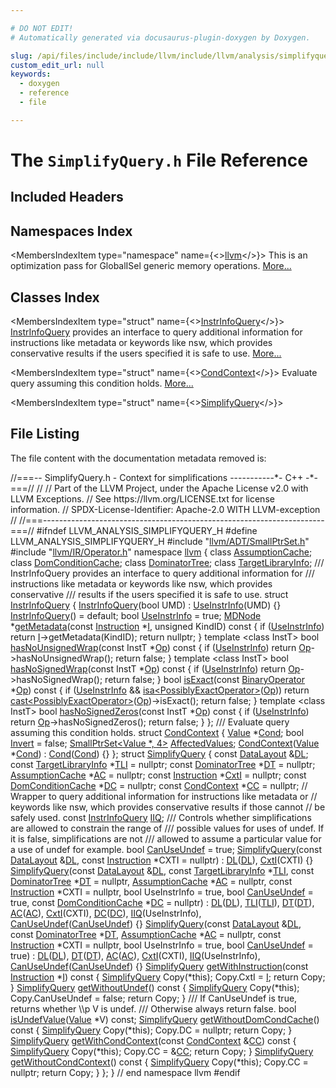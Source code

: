 ```yaml
---

# DO NOT EDIT!
# Automatically generated via docusaurus-plugin-doxygen by Doxygen.

slug: /api/files/include/include/llvm/include/llvm/analysis/simplifyquery-h
custom_edit_url: null
keywords:
  - doxygen
  - reference
  - file

---
```





# The `SimplifyQuery.h` File Reference

<DoxygenPage pluginConfig={pluginConfig}>



## Included Headers

<IncludesList>
<IncludesListItem
  filePath="llvm/ADT/SmallPtrSet.h"
  permalink="/docs/api/files/include/include/llvm/include/llvm/adt/smallptrset-h"
  isLocal="true" />
<IncludesListItem
  filePath="llvm/IR/Operator.h"
  permalink="/docs/api/files/include/include/llvm/include/llvm/ir/operator-h"
  isLocal="true" />
</IncludesList>

## Namespaces Index

<MembersIndex>

<MembersIndexItem
  type="namespace"
  name={<><a href="/docs/api/namespaces/llvm">llvm</a></>}>
This is an optimization pass for GlobalISel generic memory operations. <a href="/docs/api/namespaces/llvm/#details">More...</a>
</MembersIndexItem>

</MembersIndex>

## Classes Index

<MembersIndex>

<MembersIndexItem
  type="struct"
  name={<><a href="/docs/api/structs/llvm/instrinfoquery">InstrInfoQuery</a></>}>
<a href="/docs/api/structs/llvm/instrinfoquery">InstrInfoQuery</a> provides an interface to query additional information for instructions like metadata or keywords like nsw, which provides conservative results if the users specified it is safe to use. <a href="/docs/api/structs/llvm/instrinfoquery/#details">More...</a>
</MembersIndexItem>

<MembersIndexItem
  type="struct"
  name={<><a href="/docs/api/structs/llvm/condcontext">CondContext</a></>}>
Evaluate query assuming this condition holds. <a href="/docs/api/structs/llvm/condcontext/#details">More...</a>
</MembersIndexItem>

<MembersIndexItem
  type="struct"
  name={<><a href="/docs/api/structs/llvm/simplifyquery">SimplifyQuery</a></>}>
</MembersIndexItem>

</MembersIndex>


## File Listing

The file content with the documentation metadata removed is:

<ProgramListing>

<Link id="l00001" /><CodeLine lineNumber="1"><span class="doxyHighlightComment">//===-- SimplifyQuery.h - Context for simplifications -----------&#42;- C++ -&#42;-===//</span></CodeLine>
<Link id="l00002" /><CodeLine lineNumber="2"><span class="doxyHighlightComment">//</span></CodeLine>
<Link id="l00003" /><CodeLine lineNumber="3"><span class="doxyHighlightComment">// Part of the LLVM Project, under the Apache License v2.0 with LLVM Exceptions.</span></CodeLine>
<Link id="l00004" /><CodeLine lineNumber="4"><span class="doxyHighlightComment">// See https://llvm.org/LICENSE.txt for license information.</span></CodeLine>
<Link id="l00005" /><CodeLine lineNumber="5"><span class="doxyHighlightComment">// SPDX-License-Identifier: Apache-2.0 WITH LLVM-exception</span></CodeLine>
<Link id="l00006" /><CodeLine lineNumber="6"><span class="doxyHighlightComment">//</span></CodeLine>
<Link id="l00007" /><CodeLine lineNumber="7"><span class="doxyHighlightComment">//===----------------------------------------------------------------------===//</span></CodeLine>
<Link id="l00008" /><CodeLine lineNumber="8"></CodeLine>
<Link id="l00009" /><CodeLine lineNumber="9"><span class="doxyHighlightPreprocessor">#ifndef LLVM&#95;ANALYSIS&#95;SIMPLIFYQUERY&#95;H</span></CodeLine>
<Link id="l00010" /><CodeLine lineNumber="10"><span class="doxyHighlightPreprocessor">#define LLVM&#95;ANALYSIS&#95;SIMPLIFYQUERY&#95;H</span></CodeLine>
<Link id="l00011" /><CodeLine lineNumber="11"></CodeLine>
<Link id="l00012" /><CodeLine lineNumber="12"><span class="doxyHighlightPreprocessor">#include &quot;<a href="/docs/api/files/include/include/llvm/include/llvm/adt/smallptrset-h">llvm/ADT/SmallPtrSet.h</a>&quot;</span></CodeLine>
<Link id="l00013" /><CodeLine lineNumber="13"><span class="doxyHighlightPreprocessor">#include &quot;<a href="/docs/api/files/include/include/llvm/include/llvm/ir/operator-h">llvm/IR/Operator.h</a>&quot;</span></CodeLine>
<Link id="l00014" /><CodeLine lineNumber="14"></CodeLine>
<Link id="l00015" /><CodeLine lineNumber="15"><span class="doxyHighlightKeyword">namespace </span><span class="doxyHighlight"><a href="/docs/api/namespaces/llvm">llvm</a> &#123;</span></CodeLine>
<Link id="l00016" /><CodeLine lineNumber="16"></CodeLine>
<Link id="l00017" /><CodeLine lineNumber="17"><span class="doxyHighlightKeyword">class </span><span class="doxyHighlight"><a href="/docs/api/classes/llvm/assumptioncache">AssumptionCache</a>;</span></CodeLine>
<Link id="l00018" /><CodeLine lineNumber="18"><span class="doxyHighlightKeyword">class </span><span class="doxyHighlight"><a href="/docs/api/classes/llvm/domconditioncache">DomConditionCache</a>;</span></CodeLine>
<Link id="l00019" /><CodeLine lineNumber="19"><span class="doxyHighlightKeyword">class </span><span class="doxyHighlight"><a href="/docs/api/classes/llvm/dominatortree">DominatorTree</a>;</span></CodeLine>
<Link id="l00020" /><CodeLine lineNumber="20"><span class="doxyHighlightKeyword">class </span><span class="doxyHighlight"><a href="/docs/api/classes/llvm/targetlibraryinfo">TargetLibraryInfo</a>;</span></CodeLine>
<Link id="l00021" /><CodeLine lineNumber="21"></CodeLine>
<Link id="l00022" /><CodeLine lineNumber="22"><span class="doxyHighlightComment">/// InstrInfoQuery provides an interface to query additional information for</span></CodeLine>
<Link id="l00023" /><CodeLine lineNumber="23"><span class="doxyHighlightComment">/// instructions like metadata or keywords like nsw, which provides conservative</span></CodeLine>
<Link id="l00024" /><CodeLine lineNumber="24"><span class="doxyHighlightComment">/// results if the users specified it is safe to use.</span></CodeLine>
<Link id="l00025" /><CodeLine lineNumber="25" lineLink="/docs/api/structs/llvm/instrinfoquery"><span class="doxyHighlightKeyword">struct </span><span class="doxyHighlight"><a href="/docs/api/structs/llvm/instrinfoquery/#a802eed2da28f20a7d5b2a7d113b234bb">InstrInfoQuery</a> &#123;</span></CodeLine>
<Link id="l00026" /><CodeLine lineNumber="26" lineLink="/docs/api/structs/llvm/instrinfoquery/#a802eed2da28f20a7d5b2a7d113b234bb"><span class="doxyHighlight">  <a href="/docs/api/structs/llvm/instrinfoquery/#a802eed2da28f20a7d5b2a7d113b234bb">InstrInfoQuery</a>(</span><span class="doxyHighlightKeywordType">bool</span><span class="doxyHighlight"> UMD) : <a href="/docs/api/structs/llvm/instrinfoquery/#a9f2a11175d1af9d1bf62666c50c60145">UseInstrInfo</a>(UMD) &#123;&#125;</span></CodeLine>
<Link id="l00027" /><CodeLine lineNumber="27" lineLink="/docs/api/structs/llvm/instrinfoquery/#af44a37cf807da653a896efe37de5bb88"><span class="doxyHighlight">  <a href="/docs/api/structs/llvm/instrinfoquery/#af44a37cf807da653a896efe37de5bb88">InstrInfoQuery</a>() = </span><span class="doxyHighlightKeywordFlow">default</span><span class="doxyHighlight">;</span></CodeLine>
<Link id="l00028" /><CodeLine lineNumber="28" lineLink="/docs/api/structs/llvm/instrinfoquery/#a9f2a11175d1af9d1bf62666c50c60145"><span class="doxyHighlight">  </span><span class="doxyHighlightKeywordType">bool</span><span class="doxyHighlight"> <a href="/docs/api/structs/llvm/instrinfoquery/#a9f2a11175d1af9d1bf62666c50c60145">UseInstrInfo</a> = </span><span class="doxyHighlightKeyword">true</span><span class="doxyHighlight">;</span></CodeLine>
<Link id="l00029" /><CodeLine lineNumber="29"></CodeLine>
<Link id="l00030" /><CodeLine lineNumber="30" lineLink="/docs/api/structs/llvm/instrinfoquery/#a312d7ea4a3b571129e9a279a18635ed2"><span class="doxyHighlight">  <a href="/docs/api/classes/llvm/mdnode">MDNode</a> &#42;<a href="/docs/api/structs/llvm/instrinfoquery/#a312d7ea4a3b571129e9a279a18635ed2">getMetadata</a>(</span><span class="doxyHighlightKeyword">const</span><span class="doxyHighlight"> <a href="/docs/api/classes/llvm/instruction">Instruction</a> &#42;<a href="/docs/api/files/lib/lib/support/md5-cpp/#ac0eafdc9ee161b71e7af98af736952fd">I</a>, </span><span class="doxyHighlightKeywordType">unsigned</span><span class="doxyHighlight"> KindID)</span><span class="doxyHighlightKeyword"> const </span><span class="doxyHighlight">&#123;</span></CodeLine>
<Link id="l00031" /><CodeLine lineNumber="31"><span class="doxyHighlight">    </span><span class="doxyHighlightKeywordFlow">if</span><span class="doxyHighlight"> (<a href="/docs/api/structs/llvm/instrinfoquery/#a9f2a11175d1af9d1bf62666c50c60145">UseInstrInfo</a>)</span></CodeLine>
<Link id="l00032" /><CodeLine lineNumber="32"><span class="doxyHighlight">      </span><span class="doxyHighlightKeywordFlow">return</span><span class="doxyHighlight"> <a href="/docs/api/files/lib/lib/support/md5-cpp/#ac0eafdc9ee161b71e7af98af736952fd">I</a>-&gt;getMetadata(KindID);</span></CodeLine>
<Link id="l00033" /><CodeLine lineNumber="33"><span class="doxyHighlight">    </span><span class="doxyHighlightKeywordFlow">return</span><span class="doxyHighlight"> </span><span class="doxyHighlightKeyword">nullptr</span><span class="doxyHighlight">;</span></CodeLine>
<Link id="l00034" /><CodeLine lineNumber="34"><span class="doxyHighlight">  &#125;</span></CodeLine>
<Link id="l00035" /><CodeLine lineNumber="35"></CodeLine>
<Link id="l00036" /><CodeLine lineNumber="36" lineLink="/docs/api/structs/llvm/instrinfoquery/#affcd96f408768d8c1849b5293579143d"><span class="doxyHighlight">  </span><span class="doxyHighlightKeyword">template</span><span class="doxyHighlight"> &lt;</span><span class="doxyHighlightKeyword">class</span><span class="doxyHighlight"> InstT&gt; </span><span class="doxyHighlightKeywordType">bool</span><span class="doxyHighlight"> <a href="/docs/api/structs/llvm/instrinfoquery/#affcd96f408768d8c1849b5293579143d">hasNoUnsignedWrap</a>(</span><span class="doxyHighlightKeyword">const</span><span class="doxyHighlight"> InstT &#42;<a href="/docs/api/namespaces/llvm/#ab471937b9a227e70c7fe8bd9604014d6">Op</a>)</span><span class="doxyHighlightKeyword"> const </span><span class="doxyHighlight">&#123;</span></CodeLine>
<Link id="l00037" /><CodeLine lineNumber="37"><span class="doxyHighlight">    </span><span class="doxyHighlightKeywordFlow">if</span><span class="doxyHighlight"> (<a href="/docs/api/structs/llvm/instrinfoquery/#a9f2a11175d1af9d1bf62666c50c60145">UseInstrInfo</a>)</span></CodeLine>
<Link id="l00038" /><CodeLine lineNumber="38"><span class="doxyHighlight">      </span><span class="doxyHighlightKeywordFlow">return</span><span class="doxyHighlight"> <a href="/docs/api/namespaces/llvm/#ab471937b9a227e70c7fe8bd9604014d6">Op</a>-&gt;hasNoUnsignedWrap();</span></CodeLine>
<Link id="l00039" /><CodeLine lineNumber="39"><span class="doxyHighlight">    </span><span class="doxyHighlightKeywordFlow">return</span><span class="doxyHighlight"> </span><span class="doxyHighlightKeyword">false</span><span class="doxyHighlight">;</span></CodeLine>
<Link id="l00040" /><CodeLine lineNumber="40"><span class="doxyHighlight">  &#125;</span></CodeLine>
<Link id="l00041" /><CodeLine lineNumber="41"></CodeLine>
<Link id="l00042" /><CodeLine lineNumber="42" lineLink="/docs/api/structs/llvm/instrinfoquery/#a879785896627e7415e7aee7934bf922b"><span class="doxyHighlight">  </span><span class="doxyHighlightKeyword">template</span><span class="doxyHighlight"> &lt;</span><span class="doxyHighlightKeyword">class</span><span class="doxyHighlight"> InstT&gt; </span><span class="doxyHighlightKeywordType">bool</span><span class="doxyHighlight"> <a href="/docs/api/structs/llvm/instrinfoquery/#a879785896627e7415e7aee7934bf922b">hasNoSignedWrap</a>(</span><span class="doxyHighlightKeyword">const</span><span class="doxyHighlight"> InstT &#42;<a href="/docs/api/namespaces/llvm/#ab471937b9a227e70c7fe8bd9604014d6">Op</a>)</span><span class="doxyHighlightKeyword"> const </span><span class="doxyHighlight">&#123;</span></CodeLine>
<Link id="l00043" /><CodeLine lineNumber="43"><span class="doxyHighlight">    </span><span class="doxyHighlightKeywordFlow">if</span><span class="doxyHighlight"> (<a href="/docs/api/structs/llvm/instrinfoquery/#a9f2a11175d1af9d1bf62666c50c60145">UseInstrInfo</a>)</span></CodeLine>
<Link id="l00044" /><CodeLine lineNumber="44"><span class="doxyHighlight">      </span><span class="doxyHighlightKeywordFlow">return</span><span class="doxyHighlight"> <a href="/docs/api/namespaces/llvm/#ab471937b9a227e70c7fe8bd9604014d6">Op</a>-&gt;hasNoSignedWrap();</span></CodeLine>
<Link id="l00045" /><CodeLine lineNumber="45"><span class="doxyHighlight">    </span><span class="doxyHighlightKeywordFlow">return</span><span class="doxyHighlight"> </span><span class="doxyHighlightKeyword">false</span><span class="doxyHighlight">;</span></CodeLine>
<Link id="l00046" /><CodeLine lineNumber="46"><span class="doxyHighlight">  &#125;</span></CodeLine>
<Link id="l00047" /><CodeLine lineNumber="47"></CodeLine>
<Link id="l00048" /><CodeLine lineNumber="48" lineLink="/docs/api/structs/llvm/instrinfoquery/#a0e8fe3b04971436feea66aca9016f45b"><span class="doxyHighlight">  </span><span class="doxyHighlightKeywordType">bool</span><span class="doxyHighlight"> <a href="/docs/api/structs/llvm/instrinfoquery/#a0e8fe3b04971436feea66aca9016f45b">isExact</a>(</span><span class="doxyHighlightKeyword">const</span><span class="doxyHighlight"> <a href="/docs/api/classes/llvm/binaryoperator">BinaryOperator</a> &#42;<a href="/docs/api/namespaces/llvm/#ab471937b9a227e70c7fe8bd9604014d6">Op</a>)</span><span class="doxyHighlightKeyword"> const </span><span class="doxyHighlight">&#123;</span></CodeLine>
<Link id="l00049" /><CodeLine lineNumber="49"><span class="doxyHighlight">    </span><span class="doxyHighlightKeywordFlow">if</span><span class="doxyHighlight"> (<a href="/docs/api/structs/llvm/instrinfoquery/#a9f2a11175d1af9d1bf62666c50c60145">UseInstrInfo</a> &amp;&amp; <a href="/docs/api/namespaces/llvm/#a92ca992e52dddc420f4b069cae06dfbe">isa&lt;PossiblyExactOperator&gt;</a>(<a href="/docs/api/namespaces/llvm/#ab471937b9a227e70c7fe8bd9604014d6">Op</a>))</span></CodeLine>
<Link id="l00050" /><CodeLine lineNumber="50"><span class="doxyHighlight">      </span><span class="doxyHighlightKeywordFlow">return</span><span class="doxyHighlight"> <a href="/docs/api/namespaces/llvm/#ac4fc845f5ed92de63cd4474f128f5fc5">cast&lt;PossiblyExactOperator&gt;</a>(<a href="/docs/api/namespaces/llvm/#ab471937b9a227e70c7fe8bd9604014d6">Op</a>)-&gt;isExact();</span></CodeLine>
<Link id="l00051" /><CodeLine lineNumber="51"><span class="doxyHighlight">    </span><span class="doxyHighlightKeywordFlow">return</span><span class="doxyHighlight"> </span><span class="doxyHighlightKeyword">false</span><span class="doxyHighlight">;</span></CodeLine>
<Link id="l00052" /><CodeLine lineNumber="52"><span class="doxyHighlight">  &#125;</span></CodeLine>
<Link id="l00053" /><CodeLine lineNumber="53"></CodeLine>
<Link id="l00054" /><CodeLine lineNumber="54" lineLink="/docs/api/structs/llvm/instrinfoquery/#a76d2f99545c6ca6ae903258d78dfecd0"><span class="doxyHighlight">  </span><span class="doxyHighlightKeyword">template</span><span class="doxyHighlight"> &lt;</span><span class="doxyHighlightKeyword">class</span><span class="doxyHighlight"> InstT&gt; </span><span class="doxyHighlightKeywordType">bool</span><span class="doxyHighlight"> <a href="/docs/api/structs/llvm/instrinfoquery/#a76d2f99545c6ca6ae903258d78dfecd0">hasNoSignedZeros</a>(</span><span class="doxyHighlightKeyword">const</span><span class="doxyHighlight"> InstT &#42;<a href="/docs/api/namespaces/llvm/#ab471937b9a227e70c7fe8bd9604014d6">Op</a>)</span><span class="doxyHighlightKeyword"> const </span><span class="doxyHighlight">&#123;</span></CodeLine>
<Link id="l00055" /><CodeLine lineNumber="55"><span class="doxyHighlight">    </span><span class="doxyHighlightKeywordFlow">if</span><span class="doxyHighlight"> (<a href="/docs/api/structs/llvm/instrinfoquery/#a9f2a11175d1af9d1bf62666c50c60145">UseInstrInfo</a>)</span></CodeLine>
<Link id="l00056" /><CodeLine lineNumber="56"><span class="doxyHighlight">      </span><span class="doxyHighlightKeywordFlow">return</span><span class="doxyHighlight"> <a href="/docs/api/namespaces/llvm/#ab471937b9a227e70c7fe8bd9604014d6">Op</a>-&gt;hasNoSignedZeros();</span></CodeLine>
<Link id="l00057" /><CodeLine lineNumber="57"><span class="doxyHighlight">    </span><span class="doxyHighlightKeywordFlow">return</span><span class="doxyHighlight"> </span><span class="doxyHighlightKeyword">false</span><span class="doxyHighlight">;</span></CodeLine>
<Link id="l00058" /><CodeLine lineNumber="58"><span class="doxyHighlight">  &#125;</span></CodeLine>
<Link id="l00059" /><CodeLine lineNumber="59"><span class="doxyHighlight">&#125;;</span></CodeLine>
<Link id="l00060" /><CodeLine lineNumber="60"></CodeLine>
<Link id="l00061" /><CodeLine lineNumber="61"><span class="doxyHighlightComment">/// Evaluate query assuming this condition holds.</span></CodeLine>
<Link id="l00062" /><CodeLine lineNumber="62" lineLink="/docs/api/structs/llvm/condcontext"><span class="doxyHighlightKeyword">struct </span><span class="doxyHighlight"><a href="/docs/api/structs/llvm/condcontext/#a05c157f65770647b729fb744b1781f09">CondContext</a> &#123;</span></CodeLine>
<Link id="l00063" /><CodeLine lineNumber="63" lineLink="/docs/api/structs/llvm/condcontext/#a763ef317b7b58ce418aa2f6b0257a81d"><span class="doxyHighlight">  <a href="/docs/api/classes/llvm/value">Value</a> &#42;<a href="/docs/api/structs/llvm/condcontext/#a763ef317b7b58ce418aa2f6b0257a81d">Cond</a>;</span></CodeLine>
<Link id="l00064" /><CodeLine lineNumber="64" lineLink="/docs/api/structs/llvm/condcontext/#a2b7d7cd82fc31661c80b93961a93fd4c"><span class="doxyHighlight">  </span><span class="doxyHighlightKeywordType">bool</span><span class="doxyHighlight"> <a href="/docs/api/structs/llvm/condcontext/#a2b7d7cd82fc31661c80b93961a93fd4c">Invert</a> = </span><span class="doxyHighlightKeyword">false</span><span class="doxyHighlight">;</span></CodeLine>
<Link id="l00065" /><CodeLine lineNumber="65" lineLink="/docs/api/structs/llvm/condcontext/#a331e34a45be65f3b088083ceecb5a442"><span class="doxyHighlight">  <a href="/docs/api/classes/llvm/smallptrset">SmallPtrSet&lt;Value &#42;, 4&gt;</a> <a href="/docs/api/structs/llvm/condcontext/#a331e34a45be65f3b088083ceecb5a442">AffectedValues</a>;</span></CodeLine>
<Link id="l00066" /><CodeLine lineNumber="66"></CodeLine>
<Link id="l00067" /><CodeLine lineNumber="67" lineLink="/docs/api/structs/llvm/condcontext/#a05c157f65770647b729fb744b1781f09"><span class="doxyHighlight">  <a href="/docs/api/structs/llvm/condcontext/#a05c157f65770647b729fb744b1781f09">CondContext</a>(<a href="/docs/api/classes/llvm/value">Value</a> &#42;<a href="/docs/api/structs/llvm/condcontext/#a763ef317b7b58ce418aa2f6b0257a81d">Cond</a>) : <a href="/docs/api/structs/llvm/condcontext/#a763ef317b7b58ce418aa2f6b0257a81d">Cond</a>(<a href="/docs/api/structs/llvm/condcontext/#a763ef317b7b58ce418aa2f6b0257a81d">Cond</a>) &#123;&#125;</span></CodeLine>
<Link id="l00068" /><CodeLine lineNumber="68"><span class="doxyHighlight">&#125;;</span></CodeLine>
<Link id="l00069" /><CodeLine lineNumber="69"></CodeLine>
<Link id="l00070" /><CodeLine lineNumber="70" lineLink="/docs/api/structs/llvm/simplifyquery"><span class="doxyHighlightKeyword">struct </span><span class="doxyHighlight"><a href="/docs/api/structs/llvm/simplifyquery/#a343add975d940af757f1254276d93640">SimplifyQuery</a> &#123;</span></CodeLine>
<Link id="l00071" /><CodeLine lineNumber="71" lineLink="/docs/api/structs/llvm/simplifyquery/#a0ffb6d79f6befe2030328bd1d7110feb"><span class="doxyHighlight">  </span><span class="doxyHighlightKeyword">const</span><span class="doxyHighlight"> <a href="/docs/api/classes/llvm/datalayout">DataLayout</a> &amp;<a href="/docs/api/structs/llvm/simplifyquery/#a0ffb6d79f6befe2030328bd1d7110feb">DL</a>;</span></CodeLine>
<Link id="l00072" /><CodeLine lineNumber="72" lineLink="/docs/api/structs/llvm/simplifyquery/#aaf09fd551f7b18f7c75c662a8a8ed040"><span class="doxyHighlight">  </span><span class="doxyHighlightKeyword">const</span><span class="doxyHighlight"> <a href="/docs/api/classes/llvm/targetlibraryinfo">TargetLibraryInfo</a> &#42;<a href="/docs/api/structs/llvm/simplifyquery/#aaf09fd551f7b18f7c75c662a8a8ed040">TLI</a> = </span><span class="doxyHighlightKeyword">nullptr</span><span class="doxyHighlight">;</span></CodeLine>
<Link id="l00073" /><CodeLine lineNumber="73" lineLink="/docs/api/structs/llvm/simplifyquery/#a4776fa0f5a726bd5a8a444981c283c69"><span class="doxyHighlight">  </span><span class="doxyHighlightKeyword">const</span><span class="doxyHighlight"> <a href="/docs/api/classes/llvm/dominatortree">DominatorTree</a> &#42;<a href="/docs/api/structs/llvm/simplifyquery/#a4776fa0f5a726bd5a8a444981c283c69">DT</a> = </span><span class="doxyHighlightKeyword">nullptr</span><span class="doxyHighlight">;</span></CodeLine>
<Link id="l00074" /><CodeLine lineNumber="74" lineLink="/docs/api/structs/llvm/simplifyquery/#a928ce56952772d0e0f43cab3a489a6fe"><span class="doxyHighlight">  <a href="/docs/api/classes/llvm/assumptioncache">AssumptionCache</a> &#42;<a href="/docs/api/structs/llvm/simplifyquery/#a928ce56952772d0e0f43cab3a489a6fe">AC</a> = </span><span class="doxyHighlightKeyword">nullptr</span><span class="doxyHighlight">;</span></CodeLine>
<Link id="l00075" /><CodeLine lineNumber="75" lineLink="/docs/api/structs/llvm/simplifyquery/#a30647c42c8c40890c577ba5b4ab16468"><span class="doxyHighlight">  </span><span class="doxyHighlightKeyword">const</span><span class="doxyHighlight"> <a href="/docs/api/classes/llvm/instruction">Instruction</a> &#42;<a href="/docs/api/structs/llvm/simplifyquery/#a30647c42c8c40890c577ba5b4ab16468">CxtI</a> = </span><span class="doxyHighlightKeyword">nullptr</span><span class="doxyHighlight">;</span></CodeLine>
<Link id="l00076" /><CodeLine lineNumber="76" lineLink="/docs/api/structs/llvm/simplifyquery/#a9e98bd8d2fcb558510c18f43f1611bc8"><span class="doxyHighlight">  </span><span class="doxyHighlightKeyword">const</span><span class="doxyHighlight"> <a href="/docs/api/classes/llvm/domconditioncache">DomConditionCache</a> &#42;<a href="/docs/api/structs/llvm/simplifyquery/#a9e98bd8d2fcb558510c18f43f1611bc8">DC</a> = </span><span class="doxyHighlightKeyword">nullptr</span><span class="doxyHighlight">;</span></CodeLine>
<Link id="l00077" /><CodeLine lineNumber="77" lineLink="/docs/api/structs/llvm/simplifyquery/#afd186c7b45157be86bb148cd8347822a"><span class="doxyHighlight">  </span><span class="doxyHighlightKeyword">const</span><span class="doxyHighlight"> <a href="/docs/api/structs/llvm/condcontext">CondContext</a> &#42;<a href="/docs/api/structs/llvm/simplifyquery/#afd186c7b45157be86bb148cd8347822a">CC</a> = </span><span class="doxyHighlightKeyword">nullptr</span><span class="doxyHighlight">;</span></CodeLine>
<Link id="l00078" /><CodeLine lineNumber="78"></CodeLine>
<Link id="l00079" /><CodeLine lineNumber="79"><span class="doxyHighlight">  </span><span class="doxyHighlightComment">// Wrapper to query additional information for instructions like metadata or</span></CodeLine>
<Link id="l00080" /><CodeLine lineNumber="80"><span class="doxyHighlight">  </span><span class="doxyHighlightComment">// keywords like nsw, which provides conservative results if those cannot</span></CodeLine>
<Link id="l00081" /><CodeLine lineNumber="81"><span class="doxyHighlight">  </span><span class="doxyHighlightComment">// be safely used.</span></CodeLine>
<Link id="l00082" /><CodeLine lineNumber="82" lineLink="/docs/api/structs/llvm/simplifyquery/#ad029c8abde2f42c8d5837bd5515bb18e"><span class="doxyHighlight">  </span><span class="doxyHighlightKeyword">const</span><span class="doxyHighlight"> <a href="/docs/api/structs/llvm/instrinfoquery">InstrInfoQuery</a> <a href="/docs/api/structs/llvm/simplifyquery/#ad029c8abde2f42c8d5837bd5515bb18e">IIQ</a>;</span></CodeLine>
<Link id="l00083" /><CodeLine lineNumber="83"></CodeLine>
<Link id="l00084" /><CodeLine lineNumber="84"><span class="doxyHighlightComment">  /// Controls whether simplifications are allowed to constrain the range of</span></CodeLine>
<Link id="l00085" /><CodeLine lineNumber="85"><span class="doxyHighlightComment">  /// possible values for uses of undef. If it is false, simplifications are not</span></CodeLine>
<Link id="l00086" /><CodeLine lineNumber="86"><span class="doxyHighlightComment">  /// allowed to assume a particular value for a use of undef for example.</span></CodeLine>
<Link id="l00087" /><CodeLine lineNumber="87" lineLink="/docs/api/structs/llvm/simplifyquery/#a3b12da4ca5cd8514b068a30f8716db31"><span class="doxyHighlight">  </span><span class="doxyHighlightKeywordType">bool</span><span class="doxyHighlight"> <a href="/docs/api/structs/llvm/simplifyquery/#a3b12da4ca5cd8514b068a30f8716db31">CanUseUndef</a> = </span><span class="doxyHighlightKeyword">true</span><span class="doxyHighlight">;</span></CodeLine>
<Link id="l00088" /><CodeLine lineNumber="88"></CodeLine>
<Link id="l00089" /><CodeLine lineNumber="89" lineLink="/docs/api/structs/llvm/simplifyquery/#a343add975d940af757f1254276d93640"><span class="doxyHighlight">  <a href="/docs/api/structs/llvm/simplifyquery/#a343add975d940af757f1254276d93640">SimplifyQuery</a>(</span><span class="doxyHighlightKeyword">const</span><span class="doxyHighlight"> <a href="/docs/api/classes/llvm/datalayout">DataLayout</a> &amp;<a href="/docs/api/structs/llvm/simplifyquery/#a0ffb6d79f6befe2030328bd1d7110feb">DL</a>, </span><span class="doxyHighlightKeyword">const</span><span class="doxyHighlight"> <a href="/docs/api/classes/llvm/instruction">Instruction</a> &#42;CXTI = </span><span class="doxyHighlightKeyword">nullptr</span><span class="doxyHighlight">)</span></CodeLine>
<Link id="l00090" /><CodeLine lineNumber="90"><span class="doxyHighlight">      : <a href="/docs/api/structs/llvm/simplifyquery/#a0ffb6d79f6befe2030328bd1d7110feb">DL</a>(<a href="/docs/api/structs/llvm/simplifyquery/#a0ffb6d79f6befe2030328bd1d7110feb">DL</a>), <a href="/docs/api/structs/llvm/simplifyquery/#a30647c42c8c40890c577ba5b4ab16468">CxtI</a>(CXTI) &#123;&#125;</span></CodeLine>
<Link id="l00091" /><CodeLine lineNumber="91"></CodeLine>
<Link id="l00092" /><CodeLine lineNumber="92" lineLink="/docs/api/structs/llvm/simplifyquery/#a6679427daa9fef9c45ae2ab6cd21b8c5"><span class="doxyHighlight">  <a href="/docs/api/structs/llvm/simplifyquery/#a6679427daa9fef9c45ae2ab6cd21b8c5">SimplifyQuery</a>(</span><span class="doxyHighlightKeyword">const</span><span class="doxyHighlight"> <a href="/docs/api/classes/llvm/datalayout">DataLayout</a> &amp;<a href="/docs/api/structs/llvm/simplifyquery/#a0ffb6d79f6befe2030328bd1d7110feb">DL</a>, </span><span class="doxyHighlightKeyword">const</span><span class="doxyHighlight"> <a href="/docs/api/classes/llvm/targetlibraryinfo">TargetLibraryInfo</a> &#42;<a href="/docs/api/structs/llvm/simplifyquery/#aaf09fd551f7b18f7c75c662a8a8ed040">TLI</a>,</span></CodeLine>
<Link id="l00093" /><CodeLine lineNumber="93"><span class="doxyHighlight">                </span><span class="doxyHighlightKeyword">const</span><span class="doxyHighlight"> <a href="/docs/api/classes/llvm/dominatortree">DominatorTree</a> &#42;<a href="/docs/api/structs/llvm/simplifyquery/#a4776fa0f5a726bd5a8a444981c283c69">DT</a> = </span><span class="doxyHighlightKeyword">nullptr</span><span class="doxyHighlight">,</span></CodeLine>
<Link id="l00094" /><CodeLine lineNumber="94"><span class="doxyHighlight">                <a href="/docs/api/classes/llvm/assumptioncache">AssumptionCache</a> &#42;<a href="/docs/api/structs/llvm/simplifyquery/#a928ce56952772d0e0f43cab3a489a6fe">AC</a> = </span><span class="doxyHighlightKeyword">nullptr</span><span class="doxyHighlight">,</span></CodeLine>
<Link id="l00095" /><CodeLine lineNumber="95"><span class="doxyHighlight">                </span><span class="doxyHighlightKeyword">const</span><span class="doxyHighlight"> <a href="/docs/api/classes/llvm/instruction">Instruction</a> &#42;CXTI = </span><span class="doxyHighlightKeyword">nullptr</span><span class="doxyHighlight">, </span><span class="doxyHighlightKeywordType">bool</span><span class="doxyHighlight"> UseInstrInfo = </span><span class="doxyHighlightKeyword">true</span><span class="doxyHighlight">,</span></CodeLine>
<Link id="l00096" /><CodeLine lineNumber="96"><span class="doxyHighlight">                </span><span class="doxyHighlightKeywordType">bool</span><span class="doxyHighlight"> <a href="/docs/api/structs/llvm/simplifyquery/#a3b12da4ca5cd8514b068a30f8716db31">CanUseUndef</a> = </span><span class="doxyHighlightKeyword">true</span><span class="doxyHighlight">, </span><span class="doxyHighlightKeyword">const</span><span class="doxyHighlight"> <a href="/docs/api/classes/llvm/domconditioncache">DomConditionCache</a> &#42;<a href="/docs/api/structs/llvm/simplifyquery/#a9e98bd8d2fcb558510c18f43f1611bc8">DC</a> = </span><span class="doxyHighlightKeyword">nullptr</span><span class="doxyHighlight">)</span></CodeLine>
<Link id="l00097" /><CodeLine lineNumber="97"><span class="doxyHighlight">      : <a href="/docs/api/structs/llvm/simplifyquery/#a0ffb6d79f6befe2030328bd1d7110feb">DL</a>(<a href="/docs/api/structs/llvm/simplifyquery/#a0ffb6d79f6befe2030328bd1d7110feb">DL</a>), <a href="/docs/api/structs/llvm/simplifyquery/#aaf09fd551f7b18f7c75c662a8a8ed040">TLI</a>(<a href="/docs/api/structs/llvm/simplifyquery/#aaf09fd551f7b18f7c75c662a8a8ed040">TLI</a>), <a href="/docs/api/structs/llvm/simplifyquery/#a4776fa0f5a726bd5a8a444981c283c69">DT</a>(<a href="/docs/api/structs/llvm/simplifyquery/#a4776fa0f5a726bd5a8a444981c283c69">DT</a>), <a href="/docs/api/structs/llvm/simplifyquery/#a928ce56952772d0e0f43cab3a489a6fe">AC</a>(<a href="/docs/api/structs/llvm/simplifyquery/#a928ce56952772d0e0f43cab3a489a6fe">AC</a>), <a href="/docs/api/structs/llvm/simplifyquery/#a30647c42c8c40890c577ba5b4ab16468">CxtI</a>(CXTI), <a href="/docs/api/structs/llvm/simplifyquery/#a9e98bd8d2fcb558510c18f43f1611bc8">DC</a>(<a href="/docs/api/structs/llvm/simplifyquery/#a9e98bd8d2fcb558510c18f43f1611bc8">DC</a>), <a href="/docs/api/structs/llvm/simplifyquery/#ad029c8abde2f42c8d5837bd5515bb18e">IIQ</a>(UseInstrInfo),</span></CodeLine>
<Link id="l00098" /><CodeLine lineNumber="98"><span class="doxyHighlight">        <a href="/docs/api/structs/llvm/simplifyquery/#a3b12da4ca5cd8514b068a30f8716db31">CanUseUndef</a>(<a href="/docs/api/structs/llvm/simplifyquery/#a3b12da4ca5cd8514b068a30f8716db31">CanUseUndef</a>) &#123;&#125;</span></CodeLine>
<Link id="l00099" /><CodeLine lineNumber="99"></CodeLine>
<Link id="l00100" /><CodeLine lineNumber="100" lineLink="/docs/api/structs/llvm/simplifyquery/#a9eaf1831f1ac1f0490dd9996368d8591"><span class="doxyHighlight">  <a href="/docs/api/structs/llvm/simplifyquery/#a9eaf1831f1ac1f0490dd9996368d8591">SimplifyQuery</a>(</span><span class="doxyHighlightKeyword">const</span><span class="doxyHighlight"> <a href="/docs/api/classes/llvm/datalayout">DataLayout</a> &amp;<a href="/docs/api/structs/llvm/simplifyquery/#a0ffb6d79f6befe2030328bd1d7110feb">DL</a>, </span><span class="doxyHighlightKeyword">const</span><span class="doxyHighlight"> <a href="/docs/api/classes/llvm/dominatortree">DominatorTree</a> &#42;<a href="/docs/api/structs/llvm/simplifyquery/#a4776fa0f5a726bd5a8a444981c283c69">DT</a>,</span></CodeLine>
<Link id="l00101" /><CodeLine lineNumber="101"><span class="doxyHighlight">                <a href="/docs/api/classes/llvm/assumptioncache">AssumptionCache</a> &#42;<a href="/docs/api/structs/llvm/simplifyquery/#a928ce56952772d0e0f43cab3a489a6fe">AC</a> = </span><span class="doxyHighlightKeyword">nullptr</span><span class="doxyHighlight">,</span></CodeLine>
<Link id="l00102" /><CodeLine lineNumber="102"><span class="doxyHighlight">                </span><span class="doxyHighlightKeyword">const</span><span class="doxyHighlight"> <a href="/docs/api/classes/llvm/instruction">Instruction</a> &#42;CXTI = </span><span class="doxyHighlightKeyword">nullptr</span><span class="doxyHighlight">, </span><span class="doxyHighlightKeywordType">bool</span><span class="doxyHighlight"> UseInstrInfo = </span><span class="doxyHighlightKeyword">true</span><span class="doxyHighlight">,</span></CodeLine>
<Link id="l00103" /><CodeLine lineNumber="103"><span class="doxyHighlight">                </span><span class="doxyHighlightKeywordType">bool</span><span class="doxyHighlight"> <a href="/docs/api/structs/llvm/simplifyquery/#a3b12da4ca5cd8514b068a30f8716db31">CanUseUndef</a> = </span><span class="doxyHighlightKeyword">true</span><span class="doxyHighlight">)</span></CodeLine>
<Link id="l00104" /><CodeLine lineNumber="104"><span class="doxyHighlight">      : <a href="/docs/api/structs/llvm/simplifyquery/#a0ffb6d79f6befe2030328bd1d7110feb">DL</a>(<a href="/docs/api/structs/llvm/simplifyquery/#a0ffb6d79f6befe2030328bd1d7110feb">DL</a>), <a href="/docs/api/structs/llvm/simplifyquery/#a4776fa0f5a726bd5a8a444981c283c69">DT</a>(<a href="/docs/api/structs/llvm/simplifyquery/#a4776fa0f5a726bd5a8a444981c283c69">DT</a>), <a href="/docs/api/structs/llvm/simplifyquery/#a928ce56952772d0e0f43cab3a489a6fe">AC</a>(<a href="/docs/api/structs/llvm/simplifyquery/#a928ce56952772d0e0f43cab3a489a6fe">AC</a>), <a href="/docs/api/structs/llvm/simplifyquery/#a30647c42c8c40890c577ba5b4ab16468">CxtI</a>(CXTI), <a href="/docs/api/structs/llvm/simplifyquery/#ad029c8abde2f42c8d5837bd5515bb18e">IIQ</a>(UseInstrInfo),</span></CodeLine>
<Link id="l00105" /><CodeLine lineNumber="105"><span class="doxyHighlight">        <a href="/docs/api/structs/llvm/simplifyquery/#a3b12da4ca5cd8514b068a30f8716db31">CanUseUndef</a>(<a href="/docs/api/structs/llvm/simplifyquery/#a3b12da4ca5cd8514b068a30f8716db31">CanUseUndef</a>) &#123;&#125;</span></CodeLine>
<Link id="l00106" /><CodeLine lineNumber="106"></CodeLine>
<Link id="l00107" /><CodeLine lineNumber="107" lineLink="/docs/api/structs/llvm/simplifyquery/#a505cdf903e17bf9be677769bf0980adc"><span class="doxyHighlight">  <a href="/docs/api/structs/llvm/simplifyquery/#a343add975d940af757f1254276d93640">SimplifyQuery</a> <a href="/docs/api/structs/llvm/simplifyquery/#a505cdf903e17bf9be677769bf0980adc">getWithInstruction</a>(</span><span class="doxyHighlightKeyword">const</span><span class="doxyHighlight"> <a href="/docs/api/classes/llvm/instruction">Instruction</a> &#42;<a href="/docs/api/files/lib/lib/support/md5-cpp/#ac0eafdc9ee161b71e7af98af736952fd">I</a>)</span><span class="doxyHighlightKeyword"> const </span><span class="doxyHighlight">&#123;</span></CodeLine>
<Link id="l00108" /><CodeLine lineNumber="108"><span class="doxyHighlight">    <a href="/docs/api/structs/llvm/simplifyquery/#a343add975d940af757f1254276d93640">SimplifyQuery</a> Copy(&#42;</span><span class="doxyHighlightKeyword">this</span><span class="doxyHighlight">);</span></CodeLine>
<Link id="l00109" /><CodeLine lineNumber="109"><span class="doxyHighlight">    Copy.CxtI = <a href="/docs/api/files/lib/lib/support/md5-cpp/#ac0eafdc9ee161b71e7af98af736952fd">I</a>;</span></CodeLine>
<Link id="l00110" /><CodeLine lineNumber="110"><span class="doxyHighlight">    </span><span class="doxyHighlightKeywordFlow">return</span><span class="doxyHighlight"> Copy;</span></CodeLine>
<Link id="l00111" /><CodeLine lineNumber="111"><span class="doxyHighlight">  &#125;</span></CodeLine>
<Link id="l00112" /><CodeLine lineNumber="112" lineLink="/docs/api/structs/llvm/simplifyquery/#aba451d2306d849c2ca6821dfe84587a9"><span class="doxyHighlight">  <a href="/docs/api/structs/llvm/simplifyquery/#a343add975d940af757f1254276d93640">SimplifyQuery</a> <a href="/docs/api/structs/llvm/simplifyquery/#aba451d2306d849c2ca6821dfe84587a9">getWithoutUndef</a>()</span><span class="doxyHighlightKeyword"> const </span><span class="doxyHighlight">&#123;</span></CodeLine>
<Link id="l00113" /><CodeLine lineNumber="113"><span class="doxyHighlight">    <a href="/docs/api/structs/llvm/simplifyquery/#a343add975d940af757f1254276d93640">SimplifyQuery</a> Copy(&#42;</span><span class="doxyHighlightKeyword">this</span><span class="doxyHighlight">);</span></CodeLine>
<Link id="l00114" /><CodeLine lineNumber="114"><span class="doxyHighlight">    Copy.CanUseUndef = </span><span class="doxyHighlightKeyword">false</span><span class="doxyHighlight">;</span></CodeLine>
<Link id="l00115" /><CodeLine lineNumber="115"><span class="doxyHighlight">    </span><span class="doxyHighlightKeywordFlow">return</span><span class="doxyHighlight"> Copy;</span></CodeLine>
<Link id="l00116" /><CodeLine lineNumber="116"><span class="doxyHighlight">  &#125;</span></CodeLine>
<Link id="l00117" /><CodeLine lineNumber="117"></CodeLine>
<Link id="l00118" /><CodeLine lineNumber="118"><span class="doxyHighlightComment">  /// If CanUseUndef is true, returns whether \\p V is undef.</span></CodeLine>
<Link id="l00119" /><CodeLine lineNumber="119"><span class="doxyHighlightComment">  /// Otherwise always return false.</span></CodeLine>
<Link id="l00120" /><CodeLine lineNumber="120"><span class="doxyHighlight">  </span><span class="doxyHighlightKeywordType">bool</span><span class="doxyHighlight"> <a href="/docs/api/structs/llvm/simplifyquery/#a8349c0152a8ece08ab63f6180baa7c8e">isUndefValue</a>(<a href="/docs/api/classes/llvm/value">Value</a> &#42;V) </span><span class="doxyHighlightKeyword">const</span><span class="doxyHighlight">;</span></CodeLine>
<Link id="l00121" /><CodeLine lineNumber="121"></CodeLine>
<Link id="l00122" /><CodeLine lineNumber="122" lineLink="/docs/api/structs/llvm/simplifyquery/#adfa0aaf0f26a6dce6e634abd5538860f"><span class="doxyHighlight">  <a href="/docs/api/structs/llvm/simplifyquery/#a343add975d940af757f1254276d93640">SimplifyQuery</a> <a href="/docs/api/structs/llvm/simplifyquery/#adfa0aaf0f26a6dce6e634abd5538860f">getWithoutDomCondCache</a>()</span><span class="doxyHighlightKeyword"> const </span><span class="doxyHighlight">&#123;</span></CodeLine>
<Link id="l00123" /><CodeLine lineNumber="123"><span class="doxyHighlight">    <a href="/docs/api/structs/llvm/simplifyquery/#a343add975d940af757f1254276d93640">SimplifyQuery</a> Copy(&#42;</span><span class="doxyHighlightKeyword">this</span><span class="doxyHighlight">);</span></CodeLine>
<Link id="l00124" /><CodeLine lineNumber="124"><span class="doxyHighlight">    Copy.DC = </span><span class="doxyHighlightKeyword">nullptr</span><span class="doxyHighlight">;</span></CodeLine>
<Link id="l00125" /><CodeLine lineNumber="125"><span class="doxyHighlight">    </span><span class="doxyHighlightKeywordFlow">return</span><span class="doxyHighlight"> Copy;</span></CodeLine>
<Link id="l00126" /><CodeLine lineNumber="126"><span class="doxyHighlight">  &#125;</span></CodeLine>
<Link id="l00127" /><CodeLine lineNumber="127"></CodeLine>
<Link id="l00128" /><CodeLine lineNumber="128" lineLink="/docs/api/structs/llvm/simplifyquery/#a49a6795732d904078549519543ce64b3"><span class="doxyHighlight">  <a href="/docs/api/structs/llvm/simplifyquery/#a343add975d940af757f1254276d93640">SimplifyQuery</a> <a href="/docs/api/structs/llvm/simplifyquery/#a49a6795732d904078549519543ce64b3">getWithCondContext</a>(</span><span class="doxyHighlightKeyword">const</span><span class="doxyHighlight"> <a href="/docs/api/structs/llvm/condcontext">CondContext</a> &amp;<a href="/docs/api/structs/llvm/simplifyquery/#afd186c7b45157be86bb148cd8347822a">CC</a>)</span><span class="doxyHighlightKeyword"> const </span><span class="doxyHighlight">&#123;</span></CodeLine>
<Link id="l00129" /><CodeLine lineNumber="129"><span class="doxyHighlight">    <a href="/docs/api/structs/llvm/simplifyquery/#a343add975d940af757f1254276d93640">SimplifyQuery</a> Copy(&#42;</span><span class="doxyHighlightKeyword">this</span><span class="doxyHighlight">);</span></CodeLine>
<Link id="l00130" /><CodeLine lineNumber="130"><span class="doxyHighlight">    Copy.CC = &amp;<a href="/docs/api/structs/llvm/simplifyquery/#afd186c7b45157be86bb148cd8347822a">CC</a>;</span></CodeLine>
<Link id="l00131" /><CodeLine lineNumber="131"><span class="doxyHighlight">    </span><span class="doxyHighlightKeywordFlow">return</span><span class="doxyHighlight"> Copy;</span></CodeLine>
<Link id="l00132" /><CodeLine lineNumber="132"><span class="doxyHighlight">  &#125;</span></CodeLine>
<Link id="l00133" /><CodeLine lineNumber="133"></CodeLine>
<Link id="l00134" /><CodeLine lineNumber="134" lineLink="/docs/api/structs/llvm/simplifyquery/#a27f98ee6992ccceb87d07b9bbf144e8b"><span class="doxyHighlight">  <a href="/docs/api/structs/llvm/simplifyquery/#a343add975d940af757f1254276d93640">SimplifyQuery</a> <a href="/docs/api/structs/llvm/simplifyquery/#a27f98ee6992ccceb87d07b9bbf144e8b">getWithoutCondContext</a>()</span><span class="doxyHighlightKeyword"> const </span><span class="doxyHighlight">&#123;</span></CodeLine>
<Link id="l00135" /><CodeLine lineNumber="135"><span class="doxyHighlight">    <a href="/docs/api/structs/llvm/simplifyquery/#a343add975d940af757f1254276d93640">SimplifyQuery</a> Copy(&#42;</span><span class="doxyHighlightKeyword">this</span><span class="doxyHighlight">);</span></CodeLine>
<Link id="l00136" /><CodeLine lineNumber="136"><span class="doxyHighlight">    Copy.CC = </span><span class="doxyHighlightKeyword">nullptr</span><span class="doxyHighlight">;</span></CodeLine>
<Link id="l00137" /><CodeLine lineNumber="137"><span class="doxyHighlight">    </span><span class="doxyHighlightKeywordFlow">return</span><span class="doxyHighlight"> Copy;</span></CodeLine>
<Link id="l00138" /><CodeLine lineNumber="138"><span class="doxyHighlight">  &#125;</span></CodeLine>
<Link id="l00139" /><CodeLine lineNumber="139"><span class="doxyHighlight">&#125;;</span></CodeLine>
<Link id="l00140" /><CodeLine lineNumber="140"></CodeLine>
<Link id="l00141" /><CodeLine lineNumber="141"><span class="doxyHighlight">&#125; </span><span class="doxyHighlightComment">// end namespace llvm</span></CodeLine>
<Link id="l00142" /><CodeLine lineNumber="142"></CodeLine>
<Link id="l00143" /><CodeLine lineNumber="143"><span class="doxyHighlightPreprocessor">#endif</span></CodeLine>

</ProgramListing>


</DoxygenPage>
